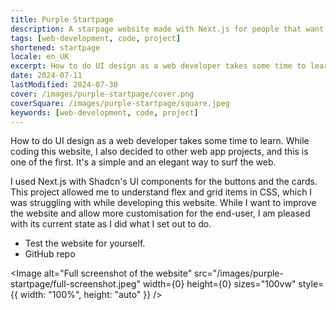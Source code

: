 ```yaml
---
title: Purple Startpage
description: A starpage website made with Next.js for people that want to be quick on the web.
tags: [web-development, code, project]
shortened: startpage
locale: en_UK
excerpt: How to do UI design as a web developer takes some time to learn. While coding this website, I also decided to other web app projects, and this is one of the first. It's a simple and an elegant way to surf the web.
date: 2024-07-11
lastModified: 2024-07-30
cover: /images/purple-startpage/cover.png
coverSquare: /images/purple-startpage/square.jpeg
keywords: [web-development, code, project]
---
```


How to do UI design as a web developer takes some time to learn. While coding this website, I also decided to
other web app projects, and this is one of the first. It's a simple and an elegant way to surf the web.

I used <Link href="https://nextjs.org/">Next.js</Link> with <Link href="https://ui.shadcn.com/">Shadcn's UI components</Link>
for the buttons and the cards. This project allowed me to understand flex and grid items in CSS, which I was struggling 
with while developing this website. While I want to improve the website and allow more customisation for the end-user, I am
pleased with its current state as I did what I set out to do.

- <Link href="https://startpage-purple.vercel.app/">Test the website for yourself.</Link>
- <Link href="https://github.com/mkutay/startpage-purple">GitHub repo</Link>

<Image
  alt="Full screenshot of the website"
  src="/images/purple-startpage/full-screenshot.jpeg"
  width={0}
  height={0}
  sizes="100vw"
  style={{ width: "100%", height: "auto" }}
/>